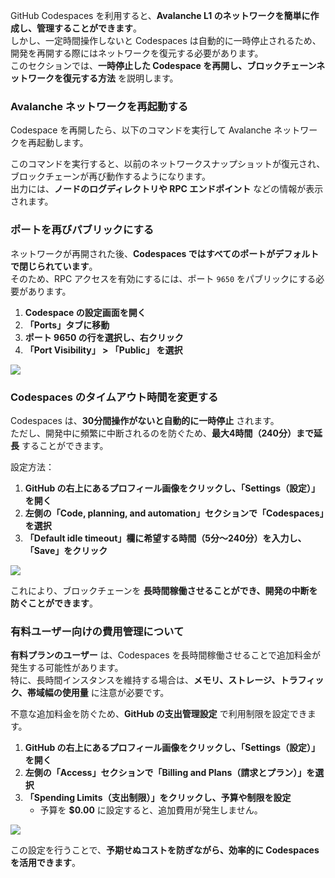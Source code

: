 
GitHub Codespaces を利用すると、**Avalanche L1 のネットワークを簡単に作成し、管理することができます**。  
しかし、一定時間操作しないと Codespaces は自動的に一時停止されるため、開発を再開する際にはネットワークを復元する必要があります。  
このセクションでは、**一時停止した Codespace を再開し、ブロックチェーンネットワークを復元する方法** を説明します。  

<Steps>  

<Step>  

### Avalanche ネットワークを再起動する  

Codespace を再開したら、以下のコマンドを実行して Avalanche ネットワークを再起動します。  

このコマンドを実行すると、以前のネットワークスナップショットが復元され、ブロックチェーンが再び動作するようになります。  
出力には、**ノードのログディレクトリや RPC エンドポイント** などの情報が表示されます。  

</Step>  

<Step>  

### ポートを再びパブリックにする  

ネットワークが再開された後、**Codespaces ではすべてのポートがデフォルトで閉じられています**。  
そのため、RPC アクセスを有効にするには、ポート `9650` をパブリックにする必要があります。  

1. **Codespace の設定画面を開く**  
2. **「Ports」タブに移動**  
3. **ポート 9650 の行を選択し、右クリック**  
4. **「Port Visibility」 > 「Public」 を選択**  

![](/common-images/codespaces/ports-publish.png)  

</Step>  

<Step>  

### Codespaces のタイムアウト時間を変更する  

Codespaces は、**30分間操作がないと自動的に一時停止** されます。  
ただし、開発中に頻繁に中断されるのを防ぐため、**最大4時間（240分）まで延長** することができます。  

設定方法：  

1. **GitHub の右上にあるプロフィール画像をクリックし、「Settings（設定）」を開く**  
2. **左側の「Code, planning, and automation」セクションで「Codespaces」を選択**  
3. **「Default idle timeout」欄に希望する時間（5分〜240分）を入力し、「Save」をクリック**  

![](/common-images/codespaces/specify-idle-timeout.png)  

これにより、ブロックチェーンを **長時間稼働させることができ、開発の中断を防ぐことができます**。  

</Step>  

<Step>  

### 有料ユーザー向けの費用管理について  

**有料プランのユーザー** は、Codespaces を長時間稼働させることで追加料金が発生する可能性があります。  
特に、長時間インスタンスを維持する場合は、**メモリ、ストレージ、トラフィック、帯域幅の使用量** に注意が必要です。  

不意な追加料金を防ぐため、**GitHub の支出管理設定** で利用制限を設定できます。  

1. **GitHub の右上にあるプロフィール画像をクリックし、「Settings（設定）」を開く**  
2. **左側の「Access」セクションで「Billing and Plans（請求とプラン）」を選択**  
3. **「Spending Limits（支出制限）」をクリックし、予算や制限を設定**  
   - 予算を **$0.00** に設定すると、追加費用が発生しません。  

![](/common-images/codespaces/specify-spending-limit.png)  

この設定を行うことで、**予期せぬコストを防ぎながら、効率的に Codespaces を活用できます**。  

</Step>  

</Steps>  